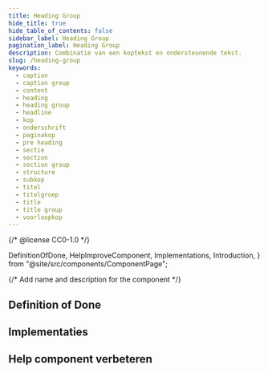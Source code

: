 ```yaml
---
title: Heading Group
hide_title: true
hide_table_of_contents: false
sidebar_label: Heading Group
pagination_label: Heading Group
description: Combinatie van een koptekst en ondersteunende tekst.
slug: /heading-group
keywords:
  - caption
  - caption group
  - content
  - heading
  - heading group
  - headline
  - kop
  - onderschrift
  - paginakop
  - pre heading
  - sectie
  - section
  - section group
  - structure
  - subkop
  - titel
  - titelgroep
  - title
  - title group
  - voorloopkop
---
```


{/* @license CC0-1.0 */}

  DefinitionOfDone,
  HelpImproveComponent,
  Implementations,
  Introduction,
} from "@site/src/components/ComponentPage";

{/* Add name and description for the component */}


<Introduction component={component} headingLevel={1} description={description} />

## Definition of Done

<DefinitionOfDone component={component} headingLevel={3} />

## Implementaties

<Implementations component={component} headingLevel={3} />

## Help component verbeteren

<HelpImproveComponent component={component} headingLevel={3} />
